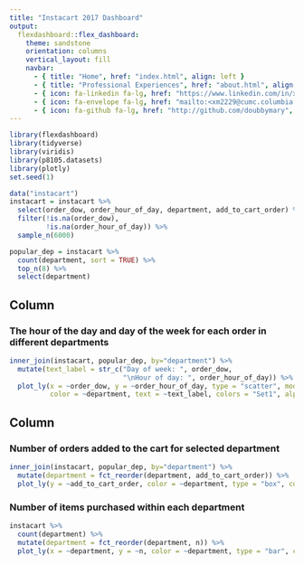 ```yaml
---
title: "Instacart 2017 Dashboard"
output: 
  flexdashboard::flex_dashboard:
    theme: sandstone
    orientation: columns
    vertical_layout: fill
    navbar:
      - { title: "Home", href: "index.html", align: left }
      - { title: "Professional Experiences", href: "about.html", align: left }
      - { icon: fa-linkedin fa-lg, href: "https://www.linkedin.com/in/xiaoyue-mary-ma/", align: right }
      - { icon: fa-envelope fa-lg, href: "mailto:<xm2229@cumc.columbia.edu>", align: right }
      - { icon: fa-github fa-lg, href: "http://github.com/doubbymary", align: right }
---
```


```r
library(flexdashboard)
library(tidyverse)
library(viridis)
library(p8105.datasets)
library(plotly)
set.seed(1)

data("instacart")
instacart = instacart %>%
  select(order_dow, order_hour_of_day, department, add_to_cart_order) %>%
  filter(!is.na(order_dow),
         !is.na(order_hour_of_day)) %>%
  sample_n(6000)

popular_dep = instacart %>%
  count(department, sort = TRUE) %>%
  top_n(8) %>%
  select(department)
```

Column {data-width=650}
-----------------------------------------------------------------------

### The hour of the day and day of the week for each order in different departments

```r
inner_join(instacart, popular_dep, by="department") %>%
  mutate(text_label = str_c("Day of week: ", order_dow, 
                            "\nHour of day: ", order_hour_of_day)) %>%
  plot_ly(x = ~order_dow, y = ~order_hour_of_day, type = "scatter", mode = "markers",
          color = ~department, text = ~text_label, colors = "Set1", alpha = 1)
```

Column {data-width=350}
-----------------------------------------------------------------------

### Number of orders added to the cart for selected department

```r
inner_join(instacart, popular_dep, by="department") %>%
  mutate(department = fct_reorder(department, add_to_cart_order)) %>%
  plot_ly(y = ~add_to_cart_order, color = ~department, type = "box", colors = "Set2")
```

### Number of items purchased within each department

```r
instacart %>% 
  count(department) %>% 
  mutate(department = fct_reorder(department, n)) %>% 
  plot_ly(x = ~department, y = ~n, color = ~department, type = "bar", colors = "Set3")
```

